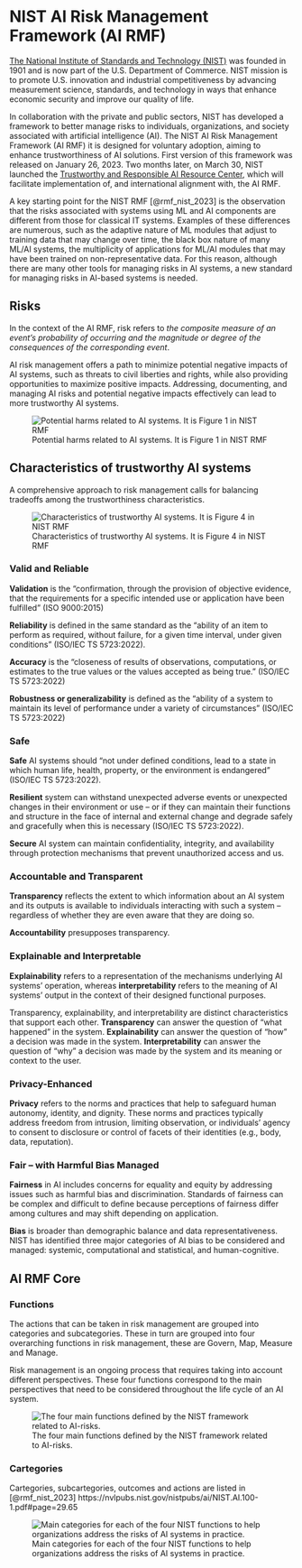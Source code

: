 # NIST AI Risk Management Framework (AI RMF)

[The National Institute of Standards and Technology (NIST)](https://nist.gov/) was founded in 1901 and is now part of the U.S. Department of Commerce. NIST mission is to promote U.S. innovation and industrial competitiveness by advancing measurement science, standards, and technology in ways that enhance economic security and improve our quality of life.

In collaboration with the private and public sectors, NIST has developed a framework to better manage risks to individuals, organizations, and society associated with artificial intelligence (AI). The NIST AI Risk Management Framework (AI RMF) 
it is designed for voluntary adoption, aiming to enhance trustworthiness of AI solutions. First version of this framework was released on January 26, 2023. Two months later, on March 30, NIST launched the [Trustworthy and Responsible AI Resource Center](https://airc.nist.gov/Home), which will facilitate implementation of, and international alignment with, the AI RMF.

A key starting point for the NIST RMF [@rmf_nist_2023] is the observation that the risks associated with systems using ML and AI components are different from those for classical IT systems. Examples of these differences are numerous, such as the adaptive nature of ML modules that adjust to training data that may change over time, the black box nature of many ML/AI systems, the multiplicity of applications for ML/AI modules that may have been trained on non-representative data. For this reason, although there are many other tools for managing risks in AI systems, a new standard for managing risks in AI-based systems is needed.

## Risks

In the context of the AI RMF, risk refers to *the composite measure of an event’s probability of occurring and the magnitude or degree of the consequences of the corresponding event*.

AI risk management offers a path to minimize potential negative impacts of AI systems,
such as threats to civil liberties and rights, while also providing opportunities to maximize positive impacts. Addressing, documenting, and managing AI risks and potential negative impacts effectively can lead to more trustworthy AI systems.


![Potential harms related to AI systems. It is Figure 1 in NIST RMF](images/nist_harms.png)

## Characteristics of trustworthy AI systems

A comprehensive approach to risk management calls for balancing tradeoffs
among the trustworthiness characteristics. 


![Characteristics of trustworthy AI systems. It is Figure 4 in NIST RMF](images/nist_characteristics.png)


### Valid and Reliable

**Validation** is the "confirmation, through the provision of objective evidence, that the requirements for a specific intended use or application have been fulfilled" (ISO
9000:2015)

**Reliability** is defined in the same standard as the "ability of an item to perform as required, without failure, for a given time interval, under given conditions" (ISO/IEC TS
5723:2022).

**Accuracy** is the "closeness of results of observations, computations, or estimates to the true values or the values accepted as being true." (ISO/IEC TS 5723:2022)

**Robustness or generalizability** is defined as the "ability of a system to maintain its level of performance under a variety of circumstances" (ISO/IEC TS 5723:2022)

### Safe

**Safe** AI systems should "not under defined conditions, lead to a state in which human life, health, property, or the environment is endangered" (ISO/IEC TS 5723:2022).

**Resilient** system can withstand unexpected adverse events or unexpected changes in their environment or use – or if they can maintain their functions and structure in the face of internal and external change and degrade safely and gracefully when this is necessary (ISO/IEC TS 5723:2022).

**Secure** AI system can maintain confidentiality, integrity, and availability through protection mechanisms that prevent unauthorized access and us.

### Accountable and Transparent

**Transparency** reflects the extent to which information about an AI system and its outputs is available to individuals interacting with such a system – regardless of whether they are even aware that they are doing so.

**Accountability** presupposes transparency.

### Explainable and Interpretable

**Explainability** refers to a representation of the mechanisms underlying AI systems' operation, whereas **interpretability** refers to the meaning of AI systems' output in the context of their designed functional purposes.

Transparency, explainability, and interpretability are distinct characteristics that support each other. **Transparency** can answer the question of "what happened" in the system. **Explainability** can answer the question of "how" a decision was made in the system. **Interpretability** can answer the question of "why" a decision was made by the system and its meaning or context to the user.

### Privacy-Enhanced

**Privacy** refers to the norms and practices that help to safeguard human autonomy, identity, and dignity. These norms and practices typically address freedom from intrusion, limiting observation, or individuals' agency to consent to disclosure or control of facets of their identities (e.g., body, data, reputation).

### Fair – with Harmful Bias Managed

**Fairness** in AI includes concerns for equality and equity by addressing issues such as harmful bias and discrimination. Standards of fairness can be complex and difficult to define because perceptions of fairness differ among cultures and may shift depending on application.

**Bias** is broader than demographic balance and data representativeness. NIST has identified three major categories of AI bias to be considered and managed: systemic, computational and statistical, and human-cognitive.

## AI RMF Core

### Functions

The actions that can be taken in risk management are grouped into categories and subcategories. These in turn are grouped into four overarching functions in risk management, these are Govern, Map, Measure and Manage.

Risk management is an ongoing process that requires taking into account different perspectives. These four functions correspond to the main perspectives that need to be considered throughout the life cycle of an AI system.

![The four main functions defined by the NIST framework related to AI-risks.](images/nist_functions.png)

### Cartegories

Cartegories, subcartegories, outcomes and actions are listed in [@rmf_nist_2023]
https://nvlpubs.nist.gov/nistpubs/ai/NIST.AI.100-1.pdf#page=29.65

![Main categories for each of the four NIST functions to help organizations address the risks of AI systems in practice.](images/nist_categories.png)


